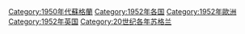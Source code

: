 [[Category:1950年代蘇格蘭|Category:1950年代蘇格蘭]]
[[Category:1952年各国|Category:1952年各国]]
[[Category:1952年歐洲|Category:1952年歐洲]]
[[Category:1952年英国|Category:1952年英国]]
[[Category:20世纪各年苏格兰|Category:20世纪各年苏格兰]]